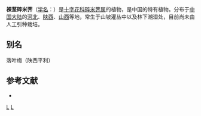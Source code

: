 {{Speciesbox
| genus = Cardamine
| species = scaposa
| authority = Franch.
| synonyms = 
* ''Cardamine denudata''
}}

'''裸茎碎米荠'''（[[学名|学名]]：{{lang|la|''Cardamine scaposa''}}）是[[十字花科|十字花科]][[碎米荠属|碎米荠属]]的植物，是中国的特有植物。分布于[[中国大陆|中国大陆]]的[[河北|河北]]、[[陕西|陕西]]、[[山西|山西]]等地，常生于山坡灌丛中以及林下潮湿处，目前尚未由人工引种栽培。

== 别名 ==
落叶梅（陕西平利）

== 参考文献 ==
<div class="references-small">
* {{cite web| url =http://www.bioinfo.cn/db05/KmzwSpecies.php?action=view&id=5019| title =裸茎碎米荠| work =《中国高等植物数据库全库》| publisher =中国科学院微生物研究所| author =昆明植物研究所| accessdate =2009-02-25| deadurl =yes| archiveurl =https://web.archive.org/web/20160305110000/http://www.bioinfo.cn/db05/KmzwSpecies.php?action=view&id=5019| archivedate =2016-03-05| df =}}
</div>
{{Taxonbar|from=Q15231593}}

[[Category:碎米荠属|L]]
[[Category:中国特有植物|L]]


{{植物小作品}}